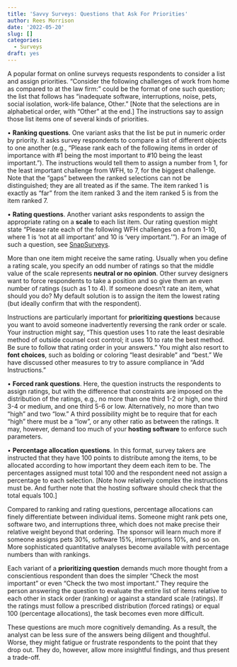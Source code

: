 ```yaml
---
title: 'Savvy Surveys: Questions that Ask For Priorities'
author: Rees Morrison
date: '2022-05-20'
slug: []
categories:
  - Surveys
draft: yes
---
```


A popular format on online surveys requests respondents to consider a list and assign priorities.  “Consider the following challenges of work from home as compared to at the law firm:” could be the format of one such question; the list that follows has “inadequate software, interruptions, noise, pets, social isolation, work-life balance, Other.” [Note that the selections are in alphabetical order, with “Other” at the end.]  The instructions say to assign those list items one of several kinds of priorities.

•	**Ranking questions**.  One variant asks that the list be put in numeric order by priority.  It asks survey respondents to compare a list of different objects to one another (e.g., “Please rank each of the following items in order of importance with #1 being the most important to #10 being the least important.”). The instructions would tell them to assign a number from 1, for the least important challenge from WFH, to 7, for the biggest challenge.  Note that the “gaps” between the ranked selections can not be distinguished; they are all treated as if the same.  The item ranked 1 is exactly as “far” from the item ranked 3 and the item ranked 5 is from the item ranked 7.

•	**Rating questions**.  Another variant asks respondents to assign the appropriate rating on a **scale** to each list item.  Our rating question might state “Please rate each of the following WFH challenges on a from 1-10, where 1 is ‘not at all important’ and 10 is ‘very important.’”).  For an image of such a question, see [SnapSurveys](https://www.snapsurveys.com/blog/survey-ranking-questions-rating-questions/).

More than one item might receive the same rating.  Usually when you define a rating scale, you specify an odd number of ratings so that the middle value of the scale represents **neutral or no opinion**.  Other survey designers want to force respondents to take a position and so give them an even number of ratings (such as 1 to 4).  If someone doesn’t rate an item, what should you do?  My default solution is to assign the item the lowest rating (but ideally confirm that with the respondent).

Instructions are particularly important for **prioritizing questions** because you want to avoid someone inadvertently reversing the rank order or scale.  Your instruction might say, “This question uses 1 to rate the least desirable method of outside counsel cost control; it uses 10 to rate the best method.  Be sure to follow that rating order in your answers.”  You might also resort to **font choices**, such as bolding or coloring “least desirable” and “best.”  We have discussed other measures to try to assure compliance in “Add Instructions.” 

•	**Forced rank questions**.  Here, the question instructs the respondents to assign ratings, but with the difference that constraints are imposed on the distribution of the ratings, e.g., no more than one third 1-2 or high, one third 3-4 or medium, and one third 5-6 or low.  Alternatively, no more than two “high” and two “low.”  A third possibility might be to require that for each “high” there must be a “low”, or any other ratio as between the ratings.  It may, however, demand too much of your **hosting software** to enforce such parameters.

•	**Percentage allocation questions**.  In this format, survey takers are instructed that they have 100 points to distribute among the items, to be allocated according to how important they deem each item to be.  The percentages assigned must total 100 and the respondent need not assign a percentage to each selection.  [Note how relatively complex the instructions must be.  And further note that the hosting software should check that the total equals 100.] 

Compared to ranking and rating questions, percentage allocations can finely differentiate between individual items.  Someone might rank pets one, software two, and interruptions three, which does not make precise their relative weight beyond that ordering.  The sponsor will learn much more if someone assigns pets 30%, software 15%, interruptions 10%, and so on.  More sophisticated quantitative analyses become available with percentage numbers than with rankings.

Each variant of a **prioritizing question** demands much more thought from a conscientious respondent than does the simpler “Check the most important” or even “Check the two most important.”  They require the person answering the question to evaluate the entire list of items relative to each other in stack order (ranking) or against a standard scale (ratings).  If the ratings must follow a prescribed distribution (forced ratings) or equal 100 (percentage allocations), the task becomes even more difficult.  

These questions are much more cognitively demanding.  As a result, the analyst can be less sure of the answers being diligent and thoughtful.  Worse, they might fatigue or frustrate respondents to the point that they drop out.  They do, however, allow more insightful findings, and thus present a trade-off.

<!-- Book -->
<!-- Source -->
